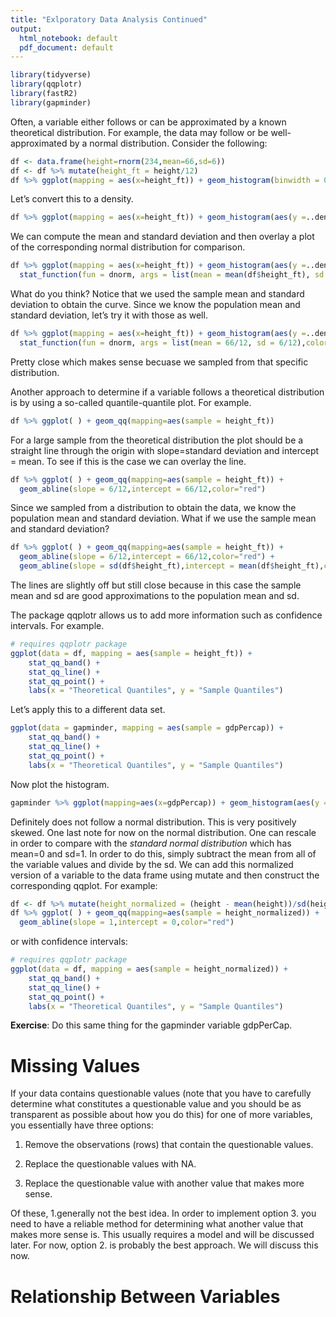 ```yaml
---
title: "Exlporatory Data Analysis Continued"
output:
  html_notebook: default
  pdf_document: default
---
```


```r
library(tidyverse)
library(qqplotr)
library(fastR2)
library(gapminder)
```


Often, a variable either follows or can be approximated by a known theoretical distribution. For example, the data may follow or be well-approximated by a normal distribution. Consider the following:
```r
df <- data.frame(height=rnorm(234,mean=66,sd=6))
df <- df %>% mutate(height_ft = height/12)
df %>% ggplot(mapping = aes(x=height_ft)) + geom_histogram(binwidth = 0.1)
```

Let's convert this to a density. 
```r
df %>% ggplot(mapping = aes(x=height_ft)) + geom_histogram(aes(y =..density..))
```

We can compute the mean and standard deviation and then overlay a plot of the corresponding normal distribution for comparison. 
```r
df %>% ggplot(mapping = aes(x=height_ft)) + geom_histogram(aes(y =..density..)) + 
  stat_function(fun = dnorm, args = list(mean = mean(df$height_ft), sd = sd(df$height_ft)),color="blue",lwd=1)
```
What do you think? Notice that we used the sample mean and standard deviation to obtain the curve. Since we know the population mean and standard deviation, let's try it with those as well. 

```r
df %>% ggplot(mapping = aes(x=height_ft)) + geom_histogram(aes(y =..density..)) + 
  stat_function(fun = dnorm, args = list(mean = 66/12, sd = 6/12),color="blue",lwd=1)
```
Pretty close which makes sense becuase we sampled from that specific distribution. 



Another approach to determine if a variable follows a theoretical distribution is by using a so-called quantile-quantile plot. For example. 
```r
df %>% ggplot( ) + geom_qq(mapping=aes(sample = height_ft))
```
For a large sample from the theoretical distribution the plot should be a straight line through the origin with slope=standard deviation and intercept = mean. To see if this is the case we can overlay the line.
```r
df %>% ggplot( ) + geom_qq(mapping=aes(sample = height_ft)) + 
  geom_abline(slope = 6/12,intercept = 66/12,color="red") 
```
Since we sampled from a distribution to obtain the data, we know the population mean and standard deviation. What if we use the sample mean and standard deviation?
```r
df %>% ggplot( ) + geom_qq(mapping=aes(sample = height_ft)) + 
  geom_abline(slope = 6/12,intercept = 66/12,color="red") + 
  geom_abline(slope = sd(df$height_ft),intercept = mean(df$height_ft),color="blue")
```
The lines are slightly off but still close because in this case the sample mean and sd are good approximations to the population mean and sd. 


The package qqplotr allows us to add more information such as confidence intervals. For example. 
```r
# requires qqplotr package
ggplot(data = df, mapping = aes(sample = height_ft)) +
    stat_qq_band() +
    stat_qq_line() +
    stat_qq_point() +
    labs(x = "Theoretical Quantiles", y = "Sample Quantiles")
```

Let's apply this to a different data set. 
```r
ggplot(data = gapminder, mapping = aes(sample = gdpPercap)) +
    stat_qq_band() +
    stat_qq_line() +
    stat_qq_point() +
    labs(x = "Theoretical Quantiles", y = "Sample Quantiles")
```

Now plot the histogram.
```r
gapminder %>% ggplot(mapping=aes(x=gdpPercap)) + geom_histogram(aes(y =..density..))
```

Definitely does not follow a normal distribution. This is very positively skewed. 
One last note for now on the normal distribution. One can rescale in order to compare with the *standard normal distribution* which has mean=0 and sd=1. In order to do this, simply subtract the mean from all of the variable values and divide by the sd. We can add this normalized version of a variable to the data frame using mutate and then construct the corresponding qqplot. For example:
```r
df <- df %>% mutate(height_normalized = (height - mean(height))/sd(height))
df %>% ggplot( ) + geom_qq(mapping=aes(sample = height_normalized)) + 
  geom_abline(slope = 1,intercept = 0,color="red") 
```
or with confidence intervals:
```r
# requires qqplotr package
ggplot(data = df, mapping = aes(sample = height_normalized)) +
    stat_qq_band() +
    stat_qq_line() +
    stat_qq_point() +
    labs(x = "Theoretical Quantiles", y = "Sample Quantiles")
```

**Exercise**: Do this same thing for the gapminder variable gdpPerCap. 



# Missing Values

If your data contains questionable values (note that you have to carefully determine what constitutes a questionable value and you should be as transparent as possible about how you do this) for one of more variables, you essentially have three options:

1. Remove the observations (rows) that contain the questionable values. 

2. Replace the questionable values with NA.  

3. Replace the questionable value with another value that makes more sense. 

Of these, 1.generally not the best idea. In order to implement option 3. you need to have a reliable method for determining what another value that makes more sense is. This usually requires a model and will be discussed later. For now, option 2. is probably the best approach. We will discuss this now. 





# Relationship Between Variables
